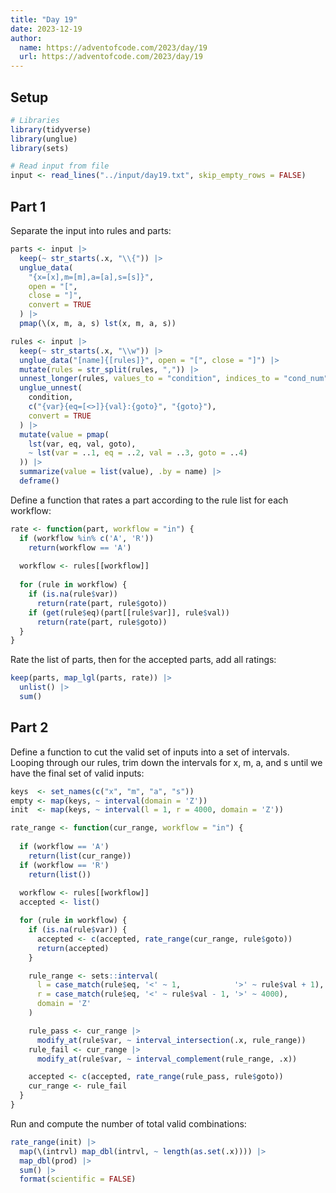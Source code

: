 ```yaml
---
title: "Day 19"
date: 2023-12-19
author:
  name: https://adventofcode.com/2023/day/19
  url: https://adventofcode.com/2023/day/19
---
```


## Setup

```r

# Libraries
library(tidyverse)
library(unglue)
library(sets)

# Read input from file
input <- read_lines("../input/day19.txt", skip_empty_rows = FALSE)

```

## Part 1

Separate the input into rules and parts:

```r

parts <- input |> 
  keep(~ str_starts(.x, "\\{")) |> 
  unglue_data(
    "{x=[x],m=[m],a=[a],s=[s]}", 
    open = "[", 
    close = "]", 
    convert = TRUE
  ) |> 
  pmap(\(x, m, a, s) lst(x, m, a, s))

rules <- input |> 
  keep(~ str_starts(.x, "\\w")) |> 
  unglue_data("[name]{[rules]}", open = "[", close = "]") |> 
  mutate(rules = str_split(rules, ",")) |> 
  unnest_longer(rules, values_to = "condition", indices_to = "cond_num") |> 
  unglue_unnest(
    condition, 
    c("{var}{eq=[<>]}{val}:{goto}", "{goto}"), 
    convert = TRUE
  ) |> 
  mutate(value = pmap(
    lst(var, eq, val, goto), 
    ~ lst(var = ..1, eq = ..2, val = ..3, goto = ..4)
  )) |> 
  summarize(value = list(value), .by = name) |> 
  deframe()

```

Define a function that rates a part according to the rule list for each workflow:

```r

rate <- function(part, workflow = "in") {
  if (workflow %in% c('A', 'R')) 
    return(workflow == 'A')
  
  workflow <- rules[[workflow]]
  
  for (rule in workflow) {
    if (is.na(rule$var))
      return(rate(part, rule$goto))
    if (get(rule$eq)(part[[rule$var]], rule$val))
      return(rate(part, rule$goto))
  }
}

```

Rate the list of parts, then for the accepted parts, add all ratings:

```r

keep(parts, map_lgl(parts, rate)) |> 
  unlist() |> 
  sum()

```

## Part 2

Define a function to cut the valid set of inputs into a set of intervals. Looping through our rules, trim down the intervals for x, m, a, and s until we have the final set of valid inputs:

```r

keys  <- set_names(c("x", "m", "a", "s"))
empty <- map(keys, ~ interval(domain = 'Z'))
init  <- map(keys, ~ interval(l = 1, r = 4000, domain = 'Z'))

rate_range <- function(cur_range, workflow = "in") {
  
  if (workflow == 'A') 
    return(list(cur_range))
  if (workflow == 'R')
    return(list())
  
  workflow <- rules[[workflow]]
  accepted <- list()

  for (rule in workflow) {
    if (is.na(rule$var)) {
      accepted <- c(accepted, rate_range(cur_range, rule$goto))
      return(accepted)
    }

    rule_range <- sets::interval(
      l = case_match(rule$eq, '<' ~ 1,            '>' ~ rule$val + 1),
      r = case_match(rule$eq, '<' ~ rule$val - 1, '>' ~ 4000),
      domain = 'Z'
    )

    rule_pass <- cur_range |>
      modify_at(rule$var, ~ interval_intersection(.x, rule_range))
    rule_fail <- cur_range |>
      modify_at(rule$var, ~ interval_complement(rule_range, .x))

    accepted <- c(accepted, rate_range(rule_pass, rule$goto))
    cur_range <- rule_fail
  }
}


```

Run and compute the number of total valid combinations:

```r

rate_range(init) |> 
  map(\(intrvl) map_dbl(intrvl, ~ length(as.set(.x)))) |> 
  map_dbl(prod) |>
  sum() |> 
  format(scientific = FALSE)

```

